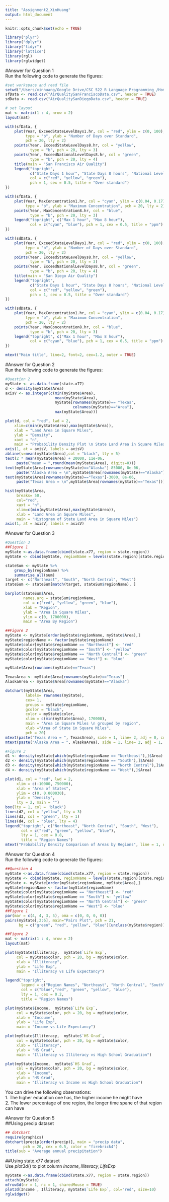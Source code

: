 ```yaml
---
title: "Assignment2_XinHuang"
output: html_document
---
```


```r
knitr::opts_chunk$set(echo = TRUE)
```

```r
library("plyr")
library("dplyr")
library("tidyr")
library("lattice")
library(rgl)
library(rglwidget)
```

#Answer for Question 1  
Run the following code to generate the figures:

```r
#set workspace and read file
setwd("/Users/xinhuang/Google Drive/CSC 522 R Language Programming /Homework2")
sfData <- read.csv("AirQualitySanFranciscoData.csv", header = TRUE)
sdData <- read.csv("AirQualitySanDiegoData.csv", header = TRUE)

# set layout
mat <- matrix(1 : 4, nrow = 2)
layout(mat)

with(sfData, {
    plot(Year, ExceedStateLevelDays1.hr, col = "red", ylim = c(0, 100), 
         type = "b", ylab = "Number of Days over Standard", 
         pch = 20, lty = 2)
    points(Year, ExceedStateLevelDays8.hr, col = "yellow", 
           type = "b", pch = 20, lty = 3)
    points(Year, ExceedNationalLevelDays8.hr, col = "green", 
           type = "b", pch = 20, lty = 4)
    title(main = "San Francisco Air Quality")
    legend("topright", 
           c("State Days 1 hour", "State Days 8 hours", "National Level 8 hours"),
           col = c("red", "yellow", "green"), 
           pch = 1, cex = 0.5, title = "Over standard")
})

with(sfData, {
    plot(Year, MaxConcentration1.hr, col = "cyan", ylim = c(0.04, 0.17), 
         type = "b", ylab = "Maximum Concentration", pch = 20, lty = 2)
    points(Year, MaxConcentration8.hr, col = "blue", 
           type = "b", pch = 20, lty = 3)
    legend("topright", c("Max 1 hour", "Max 8 hour"),
           col = c("cyan", "blue"), pch = 1, cex = 0.5, title = "ppm")
})

with(sdData, {
    plot(Year, ExceedStateLevelDays1.hr, col = "red", ylim = c(0, 100), 
         type = "b", ylab = "Number of Days over Standard", 
         pch = 20, lty = 2)
    points(Year, ExceedStateLevelDays8.hr, col = "yellow", 
           type = "b", pch = 20, lty = 3)
    points(Year, ExceedNationalLevelDays8.hr, col = "green", 
           type = "b", pch = 20, lty = 4)
    title(main = "San Diego Air Quality")
    legend("topright", 
           c("State Days 1 hour", "State Days 8 hours", "National Level 8 hours"),
           col = c("red", "yellow", "green"), 
           pch = 1, cex = 0.5, title = "Over standard")
})

with(sdData, {
    plot(Year, MaxConcentration1.hr, col = "cyan", ylim = c(0.04, 0.17), 
         type = "b", ylab = "Maximum Concentration", 
         pch = 20, lty = 2)
    points(Year, MaxConcentration8.hr, col = "blue", 
           type = "b", pch = 20, lty = 3)
    legend("topright", c("Max 1 hour", "Max 8 hour"),
           col = c("cyan", "blue"), pch = 1, cex = 0.5, title = "ppm")
})

mtext("Main title", line=2, font=2, cex=1.2, outer = TRUE)
```

#Answer for Question 2  
Run the following code to generate the figures:  

```r
#Question 2
myState <- as.data.frame(state.x77)
d <- density(myState$Area)
axisV <- as.integer(c(min(myState$Area),
                      mean(myState$Area),
                      myState[rownames(myState)== "Texas",
                              colnames(myState)=="Area"],
                      max(myState$Area))) 

plot(d, col = "red", lwd = 2,
    xlim=c(min(myState$Area),max(myState$Area)),
    xlab = "Land Area in Square Miles",
    ylab = "Density",
    xaxt = "n",
    main = "Probability Density Plot \n State Land Area in Square Miles")
axis(1, at = axisV, labels = axisV) 
abline(v=mean(myState$Area),col = "black", lty = 5) 
text(2 * mean(myState$Area) + 20000, 11e-06,
     paste("mean = ",round(mean(myState$Area), digits=0)))
text(myState$Area[rownames(myState)=="Alaska"]-85000, 8e-06,
     paste("Alaska Area = \n",myState$Area[rownames(myState)=="Alaska"])) 
text(myState$Area[rownames(myState)=="Texas"]-3000, 8e-06,
     paste("Texas Area = \n",myState$Area[rownames(myState)=="Texas"]))

hist(myState$Area, 
     breaks= 50, 
     col="red",
     xaxt = "n",
     xlim=c(min(myState$Area),max(myState$Area)),
     xlab = "Land Area in Square Miles",
     main = "Histogram of State Land Area in Square Miles")
axis(1, at = axisV, labels = axisV) 
```

#Answer for Question 3  

```r
#Question 3
##Figure 1
myState <-as.data.frame(cbind(state.x77, region = state.region)) 
myState <- cbind(myState, regionName = levels(state.region)[state.region]) 

stateSum <- myState %>% 
    group_by(regionName) %>% 
    summarise_all(sum)
target <- c("Northeast", "South", "North Central", "West")
stateSum <- stateSum[match(target, stateSum$regionName), ]

barplot(stateSum$Area,
        names.arg = stateSum$regionName,
        col = c("red", "yellow", "green", "blue"),
        xlab = "Region",
        ylab = "Area in Square Miles",
        ylim = c(0, 1700000),
        main = "Area By Region")

##Figure 2
myState <- myState[order(myState$regionName, myState$Area),] 
myState$regionName <- factor(myState$regionName) 
myState$color[myState$regionName == "Northeast"] <- "red"
myState$color[myState$regionName == "South"] <- "yellow"
myState$color[myState$regionName == "North Central"] <- "green"
myState$color[myState$regionName == "West"] <- "blue"

myState$Area[rownames(myState)=="Texas"]

TexasArea <- myState$Area[rownames(myState)=="Texas"]
AlaskaArea <- myState$Area[rownames(myState)=="Alaska"]

dotchart(myState$Area, 
         labels= rownames(myState), 
         cex= 1,
         groups = myState$regionName,
         gcolor = "black",
         color = myState$color,
         xlim = c(min(myState$Area), 170000),
         main = "Area in Square Miles \n grouped by region",
         xlab ="Area of State in Square Miles",
         pch = 20)
mtext(paste("Texas Area = ", TexasArea), side = 1, line= 2, adj = 0, col = "yellow", cex = .5)
mtext(paste("Alaska Area = ", AlaskaArea), side = 1, line= 2, adj = 1, col = "blue", cex = .5)

#Figure 3
d1 <- density(myState[which(myState$regionName == "Northeast"),]$Area)
d2 <- density(myState[which(myState$regionName == "South"),]$Area)
d3 <- density(myState[which(myState$regionName == "North Central"),]$Area)
d4 <- density(myState[which(myState$regionName == "West"),]$Area)

plot(d1, col = "red", lwd = 2,
     xlim = c(-10000, 750000),
     xlab = "Area of States",
     ylim = c(0, 0.000030),
     ylab = "Density",
     lty = 2, main = "")
box(lty = 1, col = 'black')
lines(d2, col = "yellow", lty = 3)
lines(d3, col = "green", lty = 1)
lines(d4, col = "blue", lty = 4)
legend("topright", c("Northeast", "North Central", "South", "West"),
       col = c("red", "green", "yellow", "blue"), 
       lty = 1, cex = 0.8,
       title = "Region Names")
mtext("Probability Density Comparison of Areas by Regions", line = 1, outer = FALSE)
```

#Answer for Question 4  
Run the following code to generate the figures:  

```r
##Question 4
myState <-as.data.frame(cbind(state.x77, region = state.region)) 
myState <- cbind(myState, regionName = levels(state.region)[state.region])
myState <- myState[order(myState$regionName, myState$Area),] 
myState$regionName <- factor(myState$regionName) 
myState$color[myState$regionName == "Northeast"] <- "red"
myState$color[myState$regionName == "South"] <- "yellow"
myState$color[myState$regionName == "North Central"] <- "green"
myState$color[myState$regionName == "West"] <- "blue"
##Figure 1
par(mar = c(4, 4, 3, 5), oma = c(0, 0, 0, 0)) 
pairs(myState[,2:6], main="Pairs Plot", pch = 21,
      bg = c("green", "red", "yellow", "blue")[unclass(myState$region)])

##Figure 2
mat <- matrix(1 : 4, nrow = 2)
layout(mat)

plot(myState$Illiteracy,  myState$`Life Exp`, 
     col = myState$color, pch = 20, bg = myState$color,
     xlab = "Illiteracy",
     ylab = "Life Exp",
     main = "Illiteracy vs Life Expectancy")

legend("topright", 
       legend = c("Region Names", "Northeast", "North Central", "South", "West"),
       col = c("blue","red", "green", "yellow", "blue"),
       lty = 1, cex = 0.2,
       title = "Region Names")

plot(myState$Income,  myState$`Life Exp`, 
     col = myState$color, pch = 20, bg = myState$color,
     xlab = "Incoume",
     ylab = "Life Exp",
     main = "Income vs Life Expectancy")

plot(myState$Illiteracy,  myState$`HS Grad`, 
     col = myState$color, pch = 20, bg = myState$color,
     xlab = "Illiteracy",
     ylab = "HS Grad",
     main = "Illiteracy vs Illiteracy vs High School Graduation")

plot(myState$Income,  myState$`HS Grad`, 
     col = myState$color, pch = 20, bg = myState$color,
     xlab = "Income",
     ylab = "HS Grad",
     main = "Illiteracy vs Income vs High School Graduation")
```

You can drive the following observations:  
1. The higher education one has, the higher income he might have  
2. The lower percentage of one region, the longer time spane of that region can have

#Answer for Question 5  
##Using precip dataset

```r
## dotchart
require(graphics)
dotchart(precip[order(precip)], main = "precip data",
        pch = 20, cex = 0.5, color = "firebrick4")
title(sub = "Average annual precipitation")
```

##Using state.x77 dataset  
Use $plot3d()$ to plot column $Income , Illiteracy, Life Exp$
```r
myState <-as.data.frame(cbind(state.x77, region = state.region)) 
attach(myState)
mfrow3d(nr = 1, nc = 1, sharedMouse = TRUE) 
plot3d(Income , Illiteracy, myState$`Life Exp`, col="red", size=10)
rglwidget()
```


